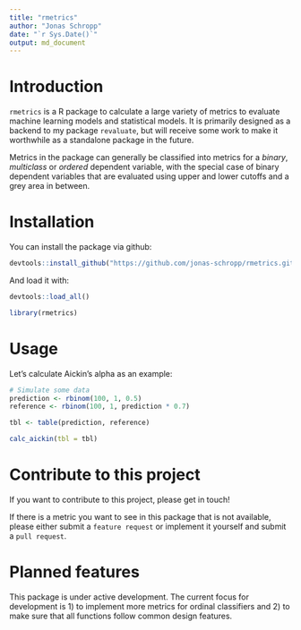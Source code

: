 ```yaml
---
title: "rmetrics"
author: "Jonas Schropp"
date: "`r Sys.Date()`"
output: md_document
---
```


# Introduction

`rmetrics` is a R package to calculate a large variety of metrics to evaluate machine learning models and statistical models. It is primarily designed as a backend to my package `revaluate`, but will receive some work to make it worthwhile as a standalone package in the future.  

Metrics in the package can generally be classified into metrics for a *binary*, *multiclass* or *ordered* dependent variable, with the special case of binary dependent variables that are evaluated using upper and lower cutoffs and a grey area in between.

# Installation

You can install the package via github:

```r
devtools::install_github("https://github.com/jonas-schropp/rmetrics.git")
```

And load it with:
```r
devtools::load_all()
```

```r
library(rmetrics)
```

# Usage

Let's calculate Aickin's alpha as an example:
```r
# Simulate some data
prediction <- rbinom(100, 1, 0.5)
reference <- rbinom(100, 1, prediction * 0.7)

tbl <- table(prediction, reference)

calc_aickin(tbl = tbl)
```

# Contribute to this project

If you want to contribute to this project, please get in touch!

If there is a metric you want to see in this package that is not available, please either submit a `feature request` or implement it yourself and submit a `pull request`.

# Planned features

This package is under active development. The current focus for development is 1) to implement more metrics for ordinal classifiers and 2) to make sure that all functions follow common design features. 



